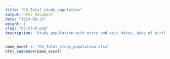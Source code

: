 ```yaml
---
title: "D3_Total_study_population"
output: html_document
date: "2023-08-23"
weight: 1
slug: "d3-stud-pop"
description: "Study population with entry and exit dates, date of birth, gender, dates and type of vaccinations"
---
```


```r
name_excel <- "D3_Total_study_population.xlsx"
html_codebook(name_excel)
```
